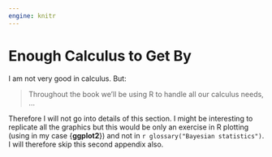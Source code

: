 ```yaml
---
engine: knitr
---
```


# Enough Calculus to Get By

I am not very good in calculus. But:

> Throughout the book we’ll be using R to handle all our calculus needs, …

Therefore I will not go into details of this section. I might be interesting to replicate all the graphics but this would be only an exercise in R plotting (using in my case {**ggplot2**}) and not in `r glossary("Bayesian statistics")`. I will therefore skip this second appendix also.



